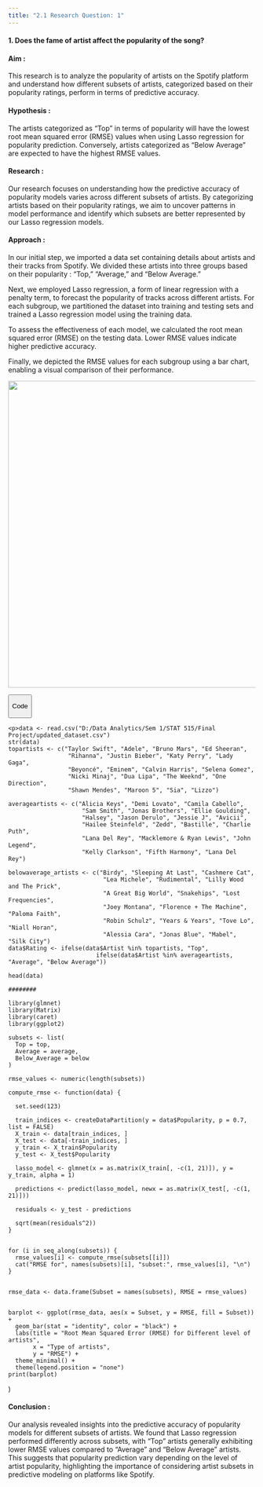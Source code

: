 ---
title: "2.1 Research Question: 1"
---

#### **1. Does the fame of artist affect the popularity of the song?**

#### **Aim :**

This research is to analyze the popularity of artists on the Spotify platform and understand how different subsets of artists, categorized based on their popularity ratings, perform in terms of predictive accuracy.

#### **Hypothesis :**

The artists categorized as "Top" in terms of popularity will have the lowest root mean squared error (RMSE) values when using Lasso regression for popularity prediction. Conversely, artists categorized as "Below Average" are expected to have the highest RMSE values.

#### **Research :**

Our research focuses on understanding how the predictive accuracy of popularity models varies across different subsets of artists. By categorizing artists based on their popularity ratings, we aim to uncover patterns in model performance and identify which subsets are better represented by our Lasso regression models.

#### **Approach :**

In our initial step, we imported a data set containing details about artists and their tracks from Spotify. We divided these artists into three groups based on their popularity : "Top," "Average," and "Below Average."

Next, we employed Lasso regression, a form of linear regression with a penalty term, to forecast the popularity of tracks across different artists. For each subgroup, we partitioned the dataset into training and testing sets and trained a Lasso regression model using the training data.

To assess the effectiveness of each model, we calculated the root mean squared error (RMSE) on the testing data. Lower RMSE values indicate higher predictive accuracy.

Finally, we depicted the RMSE values for each subgroup using a bar chart, enabling a visual comparison of their performance.

![](Rplot.jpeg){width="625"}

::: toggle-container
<button class="toggle-button" onclick="toggleData()">

Code

</button>

::: {#data .hidden-data}
```         
<p>data <- read.csv("D:/Data Analytics/Sem 1/STAT 515/Final Project/updated_dataset.csv")
str(data)
topartists <- c("Taylor Swift", "Adele", "Bruno Mars", "Ed Sheeran",
                 "Rihanna", "Justin Bieber", "Katy Perry", "Lady Gaga",
                 "Beyoncé", "Eminem", "Calvin Harris", "Selena Gomez",
                 "Nicki Minaj", "Dua Lipa", "The Weeknd", "One Direction",
                 "Shawn Mendes", "Maroon 5", "Sia", "Lizzo")

averageartists <- c("Alicia Keys", "Demi Lovato", "Camila Cabello",
                     "Sam Smith", "Jonas Brothers", "Ellie Goulding",
                     "Halsey", "Jason Derulo", "Jessie J", "Avicii",
                     "Hailee Steinfeld", "Zedd", "Bastille", "Charlie Puth",
                     "Lana Del Rey", "Macklemore & Ryan Lewis", "John Legend",
                     "Kelly Clarkson", "Fifth Harmony", "Lana Del Rey")

belowaverage_artists <- c("Birdy", "Sleeping At Last", "Cashmere Cat",
                           "Lea Michele", "Rudimental", "Lilly Wood and The Prick",
                           "A Great Big World", "Snakehips", "Lost Frequencies",
                           "Joey Montana", "Florence + The Machine", "Paloma Faith",
                           "Robin Schulz", "Years & Years", "Tove Lo", "Niall Horan",
                           "Alessia Cara", "Jonas Blue", "Mabel", "Silk City")
data$Rating <- ifelse(data$Artist %in% topartists, "Top",
                         ifelse(data$Artist %in% averageartists, "Average", "Below Average"))

head(data)

########

library(glmnet)
library(Matrix)
library(caret)
library(ggplot2)

subsets <- list(
  Top = top,
  Average = average,
  Below_Average = below
)

rmse_values <- numeric(length(subsets))

compute_rmse <- function(data) {

  set.seed(123)

  train_indices <- createDataPartition(y = data$Popularity, p = 0.7, list = FALSE)
  X_train <- data[train_indices, ]
  X_test <- data[-train_indices, ]
  y_train <- X_train$Popularity
  y_test <- X_test$Popularity

  lasso_model <- glmnet(x = as.matrix(X_train[, -c(1, 21)]), y = y_train, alpha = 1)

  predictions <- predict(lasso_model, newx = as.matrix(X_test[, -c(1, 21)]))

  residuals <- y_test - predictions

  sqrt(mean(residuals^2))
}


for (i in seq_along(subsets)) {
  rmse_values[i] <- compute_rmse(subsets[[i]])
  cat("RMSE for", names(subsets)[i], "subset:", rmse_values[i], "\n")
}


rmse_data <- data.frame(Subset = names(subsets), RMSE = rmse_values)


barplot <- ggplot(rmse_data, aes(x = Subset, y = RMSE, fill = Subset)) +
  geom_bar(stat = "identity", color = "black") +
  labs(title = "Root Mean Squared Error (RMSE) for Different level of artists",
       x = "Type of artists",
       y = "RMSE") +
  theme_minimal() +
  theme(legend.position = "none")  
print(barplot)
```

)

</p>
:::
:::

```{=html}
<script>
function toggleData() {
  var dataDiv = document.getElementById("data");
  if (dataDiv.classList.contains("hidden-data")) {
    dataDiv.classList.remove("hidden-data");
  } else {
    dataDiv.classList.add("hidden-data");
  }
}
</script>
```
#### **Conclusion :**

Our analysis revealed insights into the predictive accuracy of popularity models for different subsets of artists. We found that Lasso regression performed differently across subsets, with "Top" artists generally exhibiting lower RMSE values compared to "Average" and "Below Average" artists. This suggests that popularity prediction vary depending on the level of artist popularity, highlighting the importance of considering artist subsets in predictive modeling on platforms like Spotify.
